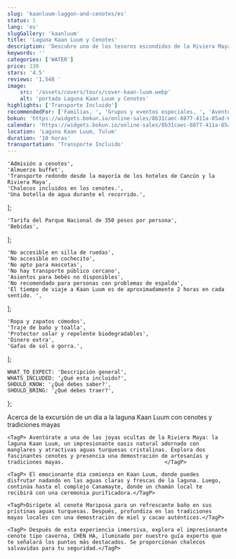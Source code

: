 ```yaml
---
slug: 'kaanluum-laggon-and-cenotes/es'
status: 1
lang: 'es'
slugGallery: 'kaanluum'
title: 'Laguna Kaan Luum y Cenotes'
description: 'Descubre uno de los tesoros escondidos de la Riviera Maya: la Laguna Kaan Luum, un oasis natural impresionante adornado con manglares y aguas turquesa cristalinas'
keywords: ''
categories: ['WATER']
price: 130
stars: '4.5'
reviews: '1,548 '
image:
    src: '/assets/covers/tours/cover-kaan-luum.webp'
    alt: 'portada Laguna Kaan Luum y Cenotes'
highlights: ['Transporte Incluido']
recommendedFor: ['Familias, ', 'Grupos y eventos especiales, ', 'Aventureros']
bokun: 'https://widgets.bokun.io/online-sales/8b31caec-8877-411a-85ad-682828170619/experience/876336?partialView=1'
calendar: 'https://widgets.bokun.io/online-sales/8b31caec-8877-411a-85ad-682828170619/experience-calendar/876336'
location: 'Laguna Kaan Luum, Tulum'
duration: '10 horas'
transportation: 'Transporte Incluido'
---
```



    'Admisión a cenotes',
    'Almuerzo buffet',
    'Transporte redondo desde la mayoría de los hoteles de Cancún y la Riviera Maya',
    'Chalecos incluidos en los cenotes.',
    'Una botella de agua durante el recorrido.',
];

    'Tarifa del Parque Nacional de 350 pesos por persona',
    'Bebidas',
];

    'No accesible en silla de ruedas',
    'No accesible en cochecito',
    'No apto para mascotas',
    'No hay transporte público cercano',
    'Asientos para bebés no disponibles',
    'No recomendado para personas con problemas de espalda',
    'El tiempo de viaje a Kaan Luum es de aproximadamente 2 horas en cada sentido. ',
];

    'Ropa y zapatos cómodos',
    'Traje de baño y toalla',
    'Protector solar y repelente biodegradables',
    'Dinero extra',
    'Gafas de sol o gorra.',
];

    WHAT_TO_EXPECT: 'Descripción general',
    WHATS_INCLUDED: '¿Qué esta incluido?',
    SHOULD_KNOW: '¿Qué debes saber?',
    SHOULD_BRING: '¿Qué debes traer?',
};

<Accordion client:visible title={titles.WHAT_TO_EXPECT} idHash="whatToExpect">
    <TagH2>Acerca de la excursión de un día a la laguna Kaan Luum con cenotes y tradiciones mayas</TagH2>

    <TagP> Aventúrate a una de las joyas ocultas de la Riviera Maya: la laguna Kaan Luum, un impresionante oasis natural adornado con manglares y atractivas aguas turquesas cristalinas. Explora dos fascinantes cenotes y presencia una demostración de artesanías y tradiciones mayas.                                </TagP>

    <TagP> El emocionante día comienza en Kaan Luum, donde puedes disfrutar nadando en las aguas claras y frescas de la laguna. Luego, continúa hasta el complejo Canamayte, donde un chamán local te recibirá con una ceremonia purificadora.</TagP>

    <TagP>Dirígete al cenote Mariposa para un refrescante baño en sus prístinas aguas turquesas. Después, profundiza en las tradiciones mayas locales con una demostración de miel y cacao auténticos.</TagP>

    <TagP> Después de esta experiencia inmersiva, explora el impresionante cenote tipo caverna, CHEN HA, iluminado por nuestro guía experto que te señalará los puntos más destacados. Se proporcionan chalecos salvavidas para tu seguridad.</TagP>
</Accordion>

<Accordion client:visible title={titles.WHATS_INCLUDED} idHash="whatsIncluded">
    <Inclusions includes={includes} notIncludes={notIncludes} />
</Accordion>

<Accordion client:visible title={titles.SHOULD_KNOW} idHash="whatYouShouldKnow">
    <ShouldKnow shouldKnow={shouldKnow} />
</Accordion>

<Accordion client:visible title={titles.SHOULD_BRING} idHash="whatYouShouldBring">
    <ShouldBring shouldBring={shouldBring} />
</Accordion>